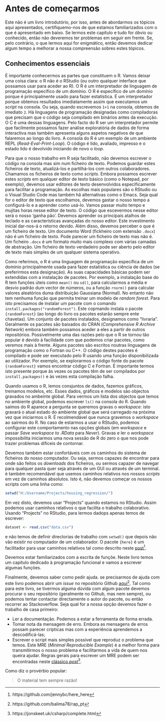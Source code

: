 # Antes de começarmos

Este não é um livro introdutório, por isso, antes de abordarmos os tópicos aqui apresentados, certifiquemo-nos de que estamos familiarizados com o que é apresentado em baixo. 
Se lermos este capítulo e tudo for óbvio ou conhecido, então não deveremos ter problemas em seguir em frente. Se, pelo contrário, o que lermos aqui for enigmático, então devemos dedicar algum tempo a melhorar a nossa compreensão sobres estes tópicos.

## Conhecimentos essenciais

É importante conhecermos as partes que constituem o R. Vamos deixar uma coisa clara: o R não é o RStudio (ou outro qualquer interface que possamos usar para aceder ao R). O R é um interpretador de linguagem de programação específico de um domínio. O R é específico de um domínio porque é principalmente usado para fazer estatística. É um interpretador porque obtemos resultados imediatamente assim que executamos um *script* na consola. Ou seja, quando escrevemos `1+1` na consola, obtemos de imediato `2`. Há linguagens de programação designadas como compiladoras que precisam que o código seja compilado em binários antes da execução. O C é uma dessas linguagens. Pelo facto do R ser um interpretador permite que facilmente possamos fazer análise exploratória de dados de forma interactiva mas também apresenta alguns aspetos negativos de que falaremos ao longo do livro. A consola do R é um exemplo de um ambiente REPL (*Read-Eval-Print-Loop*). O código é lido, avaliado, impresso e o estado lido é devolvido iniciando de novo o *loop*.

Para que o nosso trabalho em R seja facilitado, não devemos escrever o código na consola mas sim num ficheiro de texto. Podemos guardar estes ficheiros de texto, atualizá-los e partilhá-los com outros colaboradores. Chamamos os ficheiros de texto como *scripts*. Embora possamos escrever estes *scripts* em qualquer editor de texto básico (como o Notepad, por exemplo), devemos usar editores de texto desenvolvidos especificamente para facilitar a programação. As escolhas mais populares são o RStudio ou o Visual Studio Code mas também hã alternativas como o Emacs. Seja qual for o editor de texto que escolhamos, devemos gastar o nosso tempo a configurá-lo e a aprender como usá-lo. Vamos passar muito tempo e mujitas horas nesse editor de texto. O código que escevermos nesse editor será o nosso 'ganha pão'. Devemos aprender os principais atalhos de teclado e as características avançadas do nosso editor. Este investimento inicial dar-nos-á o retorno devido. Além disso, devemos perceber o que é um ficheiro de texto. Um documento Word (fickheiro com extensão `.docx`) não é um ficheiro de texto. Pode parecer um ficheiro de texto mas não é. Um ficheiro `.docx` é um formato muito mais complexo com várias camadas de abstração. Um ficheiro de texto verdadeiro pode ser aberto pelo editor de texto mais simples de um qualquer sistema operativo.

Como referimos, o R é uma linguagem de programação específica de um domínio principalmente usada para fazer estatística ou ciência de dados (se preferirmos esta designação). As suas capacidades básicas podem ser extendidas com a instalação de pacotes. Por exemplo, a instalação base do R tem funções úteis como `mean()` ou `sd()`, para calcularmos a média e desvio padrão dum vector de números, ou a função `rnorm()` para calcular valores aleatórios duma distribuição Gaussiana (Normal). No entanto não tem nenhuma função que permita treinar um modelo de *random forest*. Para isto precisamos de instalar um pacote com o comando `install.packages("randomForest")`. Este copmando instala o pacote `{randomForest}` (ao longo do livro os pacotes estarão sempre ente chavetas). Um conjunto de pacotes instalados, designamos como "livraria". Geralmente os pacotes são baixados do CRAN (*Comprehensive R Archive Network*) embora também possamos aceder a eles a partir de outros repositórios. Possivelmente uma das razões pelo que o R se tornou tão popular é devido à facilidade com que podemos criar pacotes, como veremos mais à frente. Alguns pacotes são escritos noutras linguagens de programação como o Fortran ou C++. O código destes pacotes é compilado e pode ser executado pelo R usando uma função disponibilizada ao utilizador. Por exemplo, se explorarmos o código fonte do pacote `{randomForest}` vamos encontrar código C e Fortran. É importante termos isto presente porque às vezes os pacotes têm de ser compilados por `install.packages()` e às vezes esta compilação falha.

Quando usamos o R, lemos consjuntos de dados, fazemos gráficos, treinamos modelos, etc. Esses dados, gráficos e modelos são objectos gravados no ambeinte global. Para vermos um lista dos objectos que temos no ambiente global, podemos escrever `ls()` na consola do R. Quando saímos do R aparece a pergunta se queremos gravas o *workspace*: isto gravará o atual estado do ambiente global que será carregado na próxima vez que iniciarmos o R. É recolmendável que nunca gravemos o *workspace* ao sairmos do R. No caso de estarmos a usar o RStudio, podemos configurar este comportamento nas opções globais (em *workspace* e passar *Save workspace to .RData* para *Never*). Gravas e ler o *workspace* impossibilita iniciarmos uma nova sessão de R do zero o que nos pode trazer problemas difíceis de contornar.

Devemos também estar confortáveis com os caminhos do sistema de ficheiros do nosso computador. Ou seja, sermos capazes de encontrar para onde são feitos os *downloads* dos ficheiros, ou sermos capazer de navegar para qualquer pasta quer seja através de um GUI ou através de um terminal. è também recomendável que usemos caminhos relativos nos nossos *scripts* em vez de caminhos absolutos. Isto é, não devemos começar os nossos scripts com uma linha como:

```r
setwd("H:/Username/Projects/housing_regression/")
```

Em vez disto, devemos usar "Projects" quando estamos no RStudio. Assim podemos usar caminhos relativos o que facilita o trabalho colaborativo. Usando "Projects" no RStudio, para lermos dadops apenas temos de escrever:

```r
dataset <- read.csv("data.csv")
```

e não temos de definir directorias de trabalho com `setwd()` que depois não vão existir no computador de um colaborador. O pacote `{here}` é um facilitador para usar caminhos relativos tal como  descrito neste [post](https://github.com/jennybc/here_here)^[https://github.com/jennybc/here_here].

Devemos estar familiarizados com a escrita de funçõe. Neste livro temos um capítulo dedicado à programação funcional e vamos a escrever algumas funções.

Finalmente, devemos saber como pedir ajuda. se precisarmos de ajuda com este livro podemos abrir um *issue* no repositório Github [aqui](https://github.com/balima78/rap_pt)^[https://github.com/balima78/rap_pt]. Tal como para este livro, se tivermos alguma dúvida com algum pacote devemos procurar o seu repositório (geralmente no Github, mas nem sempre), ou podemos tentar contactar directamente o autor do pacote, ou então recorrer ao Stackoverflow. Seja qual for a nossa opção devemos fazer o trabalho de casa primeiro:

+ Ler a documentação. Podemos a estar a ferramenta de forma errada.
+ Tomar nota da mensagem de erro. Embora as mensagens de erros possam parecer cripticas mas com a experiência aprendemos a descodificá-las;
+ Escrever o script mais simples possível que reproduz o problema que temos. Este MRE (*Minimal Reproducible Example*) é a melhor forma para transmitirmos o nosso problema e facilitarmos a vida de quem nos queira ajudar. Regras gerais para escrever um MRE podem ser encontradas neste [clássico *post*](https://jonskeet.uk/csharp/complete.html)^[https://jonskeet.uk/csharp/complete.html].

Como diz o provérbio popular:

> O material tem sempre razão!



